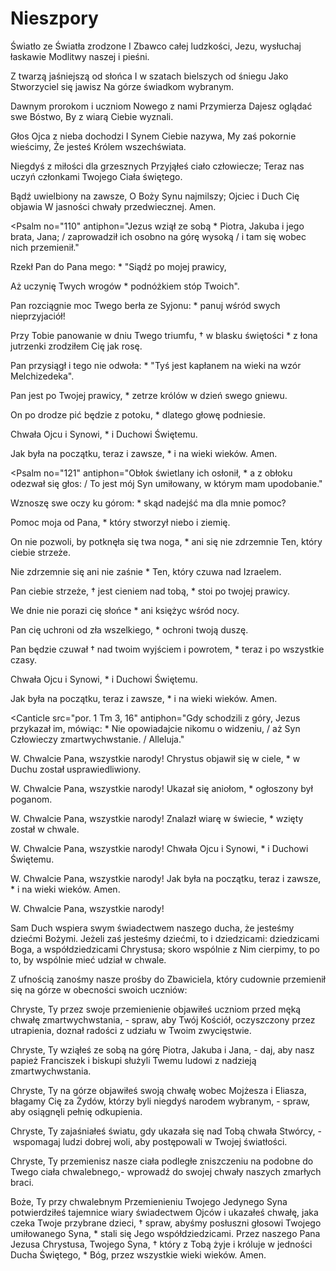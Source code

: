 
# Nieszpory

<Opening />

<Hymn>

Światło ze Światła zrodzone
I Zbawco całej ludzkości,
Jezu, wysłuchaj łaskawie
Modlitwy naszej i pieśni.

Z twarzą jaśniejszą od słońca
I w szatach bielszych od śniegu
Jako Stworzyciel się jawisz
Na górze świadkom wybranym.

Dawnym prorokom i uczniom
Nowego z nami Przymierza
Dajesz oglądać swe Bóstwo,
By z wiarą Ciebie wyznali.

Głos Ojca z nieba dochodzi
I Synem Ciebie nazywa,
My zaś pokornie wieścimy,
Że jesteś Królem wszechświata.

Niegdyś z miłości dla grzesznych
Przyjąłeś ciało człowiecze;
Teraz nas uczyń członkami
Twojego Ciała świętego.

Bądź uwielbiony na zawsze,
O Boży Synu najmilszy;
Ojciec i Duch Cię objawia
W jasności chwały przedwiecznej. Amen.

</Hymn>

<Psalm
  no="110"
  antiphon="Jezus wziął ze sobą * Piotra, Jakuba i jego brata, Jana; / zaprowadził ich osobno na górę wysoką / i tam się wobec nich przemienił."
>

Rzekł Pan do Pana mego: \*
"Siądź po mojej prawicy,

Aż uczynię Twych wrogów \*
podnóżkiem stóp Twoich".

Pan rozciągnie moc Twego berła ze Syjonu: \*
panuj wśród swych nieprzyjaciół!

Przy Tobie panowanie w dniu Twego triumfu, †
w blasku świętości \*
z łona jutrzenki zrodziłem Cię jak rosę.

Pan przysiągł i tego nie odwoła: \*
"Tyś jest kapłanem na wieki na wzór Melchizedeka".

Pan jest po Twojej prawicy, \*
zetrze królów w dzień swego gniewu.

On po drodze pić będzie z potoku, \*
dlatego głowę podniesie.

Chwała Ojcu i Synowi, \*
i Duchowi Świętemu.

Jak była na początku, teraz i zawsze, \*
i na wieki wieków. Amen.

</Psalm>

<Psalm
  no="121"
  antiphon="Obłok świetlany ich osłonił, * a z obłoku odezwał się głos: / To jest mój Syn umiłowany, w którym mam upodobanie."
>

Wznoszę swe oczy ku górom: \*
skąd nadejść ma dla mnie pomoc?

Pomoc moja od Pana, \*
który stworzył niebo i ziemię.

On nie pozwoli, by potknęła się twa noga, \*
ani się nie zdrzemnie Ten, który ciebie strzeże.

Nie zdrzemnie się ani nie zaśnie \*
Ten, który czuwa nad Izraelem.

Pan ciebie strzeże, †
jest cieniem nad tobą, \*
stoi po twojej prawicy.

We dnie nie porazi cię słońce \*
ani księżyc wśród nocy.

Pan cię uchroni od zła wszelkiego, \*
ochroni twoją duszę.

Pan będzie czuwał †
nad twoim wyjściem i powrotem, \*
teraz i po wszystkie czasy.

Chwała Ojcu i Synowi, \*
i Duchowi Świętemu.

Jak była na początku, teraz i zawsze, \*
i na wieki wieków. Amen.

</Psalm>

<Canticle
  src="por. 1 Tm 3, 16"
  antiphon="Gdy schodzili z góry, Jezus przykazał im, mówiąc: * Nie opowiadajcie nikomu o widzeniu, / aż Syn Człowieczy zmartwychwstanie. / Alleluja."
>

W. Chwalcie Pana, wszystkie narody!
Chrystus objawił się w ciele, \*
w Duchu został usprawiedliwiony.

W. Chwalcie Pana, wszystkie narody!
Ukazał się aniołom, \*
ogłoszony był poganom.

W. Chwalcie Pana, wszystkie narody!
Znalazł wiarę w świecie, \*
wzięty został w chwale.

W. Chwalcie Pana, wszystkie narody!
Chwała Ojcu i Synowi, \*
i Duchowi Świętemu.

W. Chwalcie Pana, wszystkie narody!
Jak była na początku, teraz i zawsze, \*
i na wieki wieków. Amen.

W. Chwalcie Pana, wszystkie narody!

</Canticle>

<Reading src="Rz 8, 16-17">
  Sam Duch wspiera swym świadectwem naszego ducha, że jesteśmy dziećmi Bożymi.
  Jeżeli zaś jesteśmy dziećmi, to i dziedzicami: dziedzicami Boga, a
  współdziedzicami Chrystusa; skoro wspólnie z Nim cierpimy, to po to, by
  wspólnie mieć udział w chwale.
</Reading>

<Responsory
  a="Przed Panem kroczą majestat i piękno."
  b="Alleluja, alleluja"
  c="Potęga i blask w Jego przybytku."
/>

<Magnificat antiphon="Uczniowie usłyszawszy głos * upadli na twarz i bardzo się zlękli, / a Jezus zbliżył się do nich, dotknął ich i rzekł: / Wstańcie, nie lękajcie się. / Alleluja." />

<Intercessions response="Swoją światłością rozprosz nasze mroki.">

Z ufnością zanośmy nasze prośby do Zbawiciela, który cudownie przemienił się na górze w obecności swoich uczniów:

Chryste, Ty przez swoje przemienienie objawiłeś uczniom przed męką chwałę zmartwychwstania,
- spraw, aby Twój Kościół, oczyszczony przez utrapienia, doznał radości z udziału w Twoim zwycięstwie.

Chryste, Ty wziąłeś ze sobą na górę Piotra, Jakuba i Jana,
- daj, aby nasz papież Franciszek i biskupi służyli Twemu ludowi z nadzieją zmartwychwstania.

Chryste, Ty na górze objawiłeś swoją chwałę wobec Mojżesza i Eliasza, błagamy Cię za Żydów, którzy byli niegdyś narodem wybranym,
- spraw, aby osiągnęli pełnię odkupienia.

Chryste, Ty zajaśniałeś światu, gdy ukazała się nad Tobą chwała Stwórcy,
- wspomagaj ludzi dobrej woli, aby postępowali w Twojej światłości.

Chryste, Ty przemienisz nasze ciała podległe zniszczeniu na podobne do Twego ciała chwalebnego,- wprowadź do swojej chwały naszych zmarłych braci.

</Intercessions>

<Prayer>
  Boże, Ty przy chwalebnym Przemienieniu Twojego Jedynego Syna potwierdziłeś
  tajemnice wiary świadectwem Ojców i ukazałeś chwałę, jaka czeka Twoje
  przybrane dzieci, † spraw, abyśmy posłuszni głosowi Twojego umiłowanego Syna,
  * stali się Jego współdziedzicami. Przez naszego Pana Jezusa Chrystusa,
  Twojego Syna, † który z Tobą żyje i króluje w jedności Ducha Świętego, * Bóg,
  przez wszystkie wieki wieków. Amen.
</Prayer>

<Dismissal />
